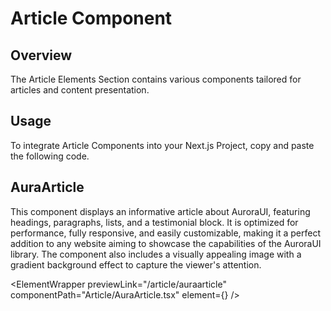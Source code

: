 

# Article Component

## Overview

The Article Elements Section contains various components tailored for articles and content presentation.

## Usage

To integrate Article Components into your Next.js Project, copy and paste the following code.

## AuraArticle

This component displays an informative article about AuroraUI, featuring headings, paragraphs, lists, and a testimonial block. It is optimized for performance, fully responsive, and easily customizable, making it a perfect addition to any website aiming to showcase the capabilities of the AuroraUI library. The component also includes a visually appealing image with a gradient background effect to capture the viewer's attention.

<ElementWrapper
  previewLink="/article/auraarticle"
  componentPath="Article/AuraArticle.tsx"
  element={<AuraArticle />}
/>